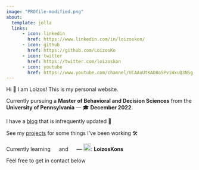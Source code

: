 ```yaml
---
image: "PROfile-modified.png"
about:
  template: jolla
  links:
      - icon: linkedin
        href: https://www.linkedin.com/in/loizoskon/
      - icon: github
        href: https://github.com/LoizosKo
      - icon: twitter
        href: https://twitter.com/loizoskon
      - icon: youtube
        href: https://www.youtube.com/channel/UCAAuUtKAD8o5PviWxuQ3NSg
---
```


Hi 👋 I am Loizos! This is my personal website.

Currently pursuing a **Master of Behavioral and Decision Sciences** from the **University of Pennsylvania** --- 🎓 **December 2022**.

I have a [blog](https://www.loizos.xyz/blog.html) that is infrequently updated 📝

See my [projects](https://www.loizos.xyz/software/) for some things I've been working 🛠

Currently learning ![](images/paste-491BD3EC.png){width="15"} and ![](images/paste-3A990530.png){width="15"} --- ![](images/paste-E2C57FB1.png){width="20"}: **LoizosKons**

Feel free to get in contact below

<!-- Calendly badge widget begin -->

<link href="https://assets.calendly.com/assets/external/widget.css" rel="stylesheet">

```{=html}
<script src="https://assets.calendly.com/assets/external/widget.js" type="text/javascript" async></script>
```
```{=html}
<script type="text/javascript">window.onload = function() { Calendly.initBadgeWidget({ url: 'https://calendly.com/loizos', text: 'Schedule time with me here!', color: '#0069ff', textColor: '#f7f7fd', branding: true }); }</script>
```
<!-- Calendly badge widget end -->
